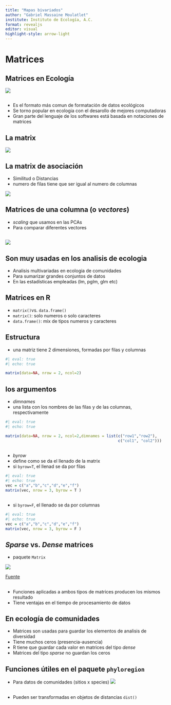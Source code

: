 ```yaml
---
title: "Mapas bivariados"
author: "Gabriel Massaine Moulatlet"
institute: Instituto de Ecología, A.C.
format: revealjs
editor: visual
highlight-style: arrow-light
---
```


# Matrices

## Matrices en Ecología

![](https://i.imgflip.com/lnf8o.jpg)

## 
-   Es el formato más comun de formatación de datos ecológicos
-   Se torno popular en ecologia con el desarollo de mejores computadoras
-   Gran parte del lenguaje de los softwares está basada en notaciones de matrices 

## La matrix
![](imgs/matrix.jpg)

## La matrix de asociación
- Similitud o Distancias
- numero de filas tiene que ser igual al numero de columnas

![](imgs/amatrix.jpg)


## Matrices de una columna (o *vectores*)
- *scaling* que usamos en las PCAs
- Para comparar diferentes vectores

##
![](imgs/vector.jpg)

## Son muy usadas en los analisis de ecologia
- Analisis multivariadas en ecologia de comunidades
- Para sumarizar grandes conjuntos de datos
- En las estadísticas empleadas (lm, pglm, glm etc)

## Matrices en R
-   `matrix()`vs. `data.frame()`
-   `matrix()`: solo numeros o solo caracteres
-   `data.frame()`: mix de tipos numeros y caracteres

## Estructura
-   una matriz tiene 2 dimensiones, formadas por filas y columnas

```r
#| eval: true
#| echo: true

matrix(data=NA, nrow = 2, ncol=2)

```

## los argumentos
-   *dimnames*
-   una lista con los nombres de las filas y de las columnas, respectivamente

```r
#| eval: true
#| echo: true

matrix(data=NA, nrow = 2, ncol=2,dimnames = list(c("row1","row2"),
                                                 c("col1", "col2")))
```

## 
-   *byrow*
-   define como se da el llenado de la matrix
-   si `byrow=T`, el llenad se da por filas

```r
#| eval: true
#| echo: true
vec = c("a","b","c","d","e","f")
matrix(vec, nrow = 3, byrow = T )
```

## 
- si `byrow=F`, el llenado se da por columnas
```r
#| eval: true
#| echo: true
vec = c("a","b","c","d","e","f")
matrix(vec, nrow = 3, byrow = F )
```

## *Sparse* vs. *Dense* matrices
- paquete `Matrix`

![](imgs/sparse.png)

[Fuente](https://ocw.mit.edu/courses/18-335j-introduction-to-numerical-methods-spring-2019/bcd746dca8cbf0d5a890f01a72d8ef64_MIT18_335JS19_lec24.pdf)

##
- Funciones aplicadas a ambos tipos de matrices producen los mismos resultado
- Tiene ventajas en el tiempo de procesamiento de datos

## En ecología de comunidades
- Matrices son usadas para guardar los elementos de analisis de diversidad
- Tiene muchos ceros (presencia-ausencia)
- R tiene que guardar cada valor en matrices del tipo *dense*
- Matrices del tipo *sparse* no guardan los ceros

## Funciones útiles en el paquete `phyloregion`
- Para datos de comunidades (sitios x species)
![](https://besjournals.onlinelibrary.wiley.com/cms/asset/9d1bd0e9-bf6b-4c35-ba9d-6cbf31a48d2e/mee313478-fig-0002-m.jpg)

##
-   Pueden ser transformadas en objetos de distancias `dist()`

